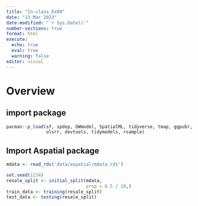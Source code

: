 ```yaml
---
title: "In-class_Ex09"
date: "13 Mar 2023"
date-modified: "`r Sys.Date()`"
number-sections: true
format: html
execute: 
  echo: true
  eval: true
  warning: false
editor: visual
---
```


# Overview

## import package

```r
pacman::p_load(sf, spdep, GWmodel, SpatialML, tidyverse, tmap, ggpubr,
               olsrr, devtools, tidymodels, rsample)
```

## Import Aspatial package

```r
mdata <- read_rds('data/aspatial/mdata.rds')
```

```r
set.seed(1234)
resale_split <- initial_split(mdata,
                              prop = 6.5 / 10,)
train_data <- training(resale_split)
test_data <- testing(resale_split)
```
